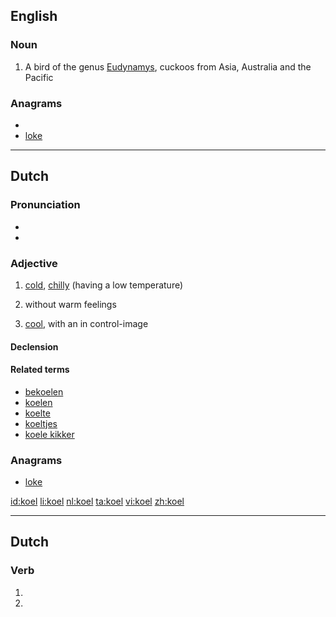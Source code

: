 ==English==
{{wikipedia}}
===Noun===
{{en-noun}}

# A bird of the genus [[Eudynamys]], cuckoos from Asia, Australia and the Pacific
<!--very melodious voice. (In India, the word "koel" is synonymous to "nightingale")-->

===Anagrams===
* {{alphagram|eklo}}
* [[loke#English|loke]]

----

==Dutch==

===Pronunciation===
* {{audio|Nl-koel.ogg|Audio}}
* {{homophones|cool|lang=nl}}

===Adjective===
{{nl-adj}}

# {{literally|lang=nl}} [[cold]], [[chilly]] (having a low temperature)
# {{figuratively|lang=nl}} without warm feelings
# {{figuratively|lang=nl}} [[cool]], with an in control-image

====Declension====
{{nl-decl-adj}}

====Related terms====
* [[bekoelen]]
* [[koelen]]
* [[koelte]]
* [[koeltjes]]
* [[koele kikker]]

===Anagrams===
* [[loke#Dutch|loke]]

[[id:koel]]
[[li:koel]]
[[nl:koel]]
[[ta:koel]]
[[vi:koel]]
[[zh:koel]]

----
==Dutch==
===Verb===
{{infl|nl|verb form}}

# {{nl-verb-form|p=1|n=sg|t=pres|m=ind|koelen}}
# {{nl-verb-form|m=imp|koelen}}
{{rfc-auto}}